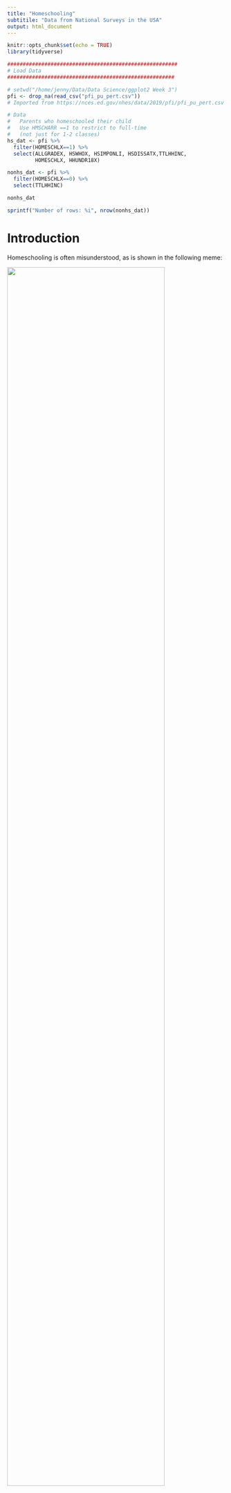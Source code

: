 ```yaml
---
title: "Homeschooling"
subtitile: "Data from National Surveys in the USA"
output: html_document
---
```


```r

knitr::opts_chunk$set(echo = TRUE)
library(tidyverse)

#######################################################
# Load Data
######################################################

# setwd("/home/jenny/Data/Data Science/ggplot2 Week 3")
pfi <- drop_na(read_csv("pfi_pu_pert.csv"))
# Imported from https://nces.ed.gov/nhes/data/2019/pfi/pfi_pu_pert.csv

# Data 
#   Parents who homeschooled their child
#   Use HMSCHARR ==1 to restrict to full-time
#   (not just for 1-2 classes)
hs_dat <- pfi %>%
  filter(HOMESCHLX==1) %>%
  select(ALLGRADEX, HSWHOX, HSIMPONLI, HSDISSATX,TTLHHINC, 
         HOMESCHLX, HHUNDR18X)

nonhs_dat <- pfi %>%
  filter(HOMESCHLX==0) %>%
  select(TTLHHINC)

nonhs_dat

sprintf("Number of rows: %i", nrow(nonhs_dat))

```


# Introduction

Homeschooling is often misunderstood, as is shown in the following meme:

![](homeschoolingMeme.jpg){width=85%}

In this report, we explore homeschooling and how homeschooling and 
non-homeschooling families compare. 

## What is Homeschooling?

If you consider yourself a homeschooler, then
the answer might seem obvious.  However, there are significant 
differences in what is called homeschooling.  In my experience, the following
are called homeschooling:

* Public and private schools putting their lectures and classrooms online
* Parents/relatives/tutors following an entire purchased curriculum
* Parents/relatives/tutors teaching the same "pod" of students for full-time school hours.
* Parents combining part-time online classes, homeschooling co-ops, private tutoring, reading books, watching videos, field trips, etc.

The main differences are in:

* Who decides the curriculum
* Who does the teaching

In this study, [students are considered homeschooled](https://nces.ed.gov/fastfacts/display.asp?id=91) if their parents reported them
as homeschooled, their enrollment in public or private schools did not exceed 24 hours per week, 
and they were not homeschooled due to a temporary illness.


## Data

Data came from the (USA) [National Center for Education Statistics 2019 
Parent and Family Involvement in Education (PFI) Survey](https://nces.ed.gov/nhes/dataproducts.asp#2019dp)  
This survey is given by the 
US Census Bureau en every 4 years; the [next one is in 2023](https://www.census.gov/programs-surveys/nhes.html)
while the [data will be available in late 2024](https://nces.ed.gov/nhes/).

We chose data from the census study, even though the data is four years old, 
to get a lower bound on the rate of homeschooling.  Homeschooling is most likely
under-reported to the government.  Other data sources such as 
[National Home Education Research Institute](https://www.nheri.org/how-many-homeschool-students-are-there-in-the-united-states-during-the-2021-2022-school-year/)
and [Homeschool Legal Defense Association](https://hslda.org/post/census-data-shows-phenomenal-homeschool-growth)
could have more accurate predictions, but they have incentives to report high homeschooling rates. 

The Covid-19 pandemic data (that is not included here) may skew the results
The [US Census Bureau]( https://www.census.gov/library/stories/2021/03/homeschooling-on-the-rise-during-covid-19-pandemic.html) reported that, between the spring of 2020 and the beginning of the new school year later that fall, the number of homeschooling families had doubled, to 11.1 percent of all US households. 
It is unclear how much of this trend has maintained.

## Historical Context

![](abraham-lincoln-reading-with-son.jpg){width=40%}

### Homeschooling is Not Just a Modern Trend

Homeschooling has been practiced since the 17th century, when Europeans began colonizing and settling in North America. 
Due to the lack of schools, parents had to assume the teaching role themselves 
or hire a private tutor.  The founders of Plymouth Colony in 1620 required all
parents to teach their children to read and write. 

### Public Education Became Available

*"Not until the latter part of the 19th century,
however, did public elementary schools become available to all children in nearly all parts of the
country. In 1830, about 55% of children aged 5 to 14 were enrolled in public schools; by 1870, this
figure had risen to about 78%."* [Center for Educational Policy](https://files.eric.ed.gov/fulltext/ED606970.pdf).
The first compulsory universal public education law went into effect in Massachusetts in 1852. 
Mississippi was the last state to pas a law requiring school attendance in 1917.

### Legality of Homeschooling

Less than 10 years later in 1925, the US Supreme Court ruled that [private schools could not be outlawed](https://web.archive.org/web/20060118165335/https://www.oyez.org/oyez/resource/case/449/) .
However, every state in the U.S. has [compulsory attendence]((https://en.wikipedia.org/wiki/Homeschooling_in_the_United_States)) laws that require that students be
educated.  Some states consider homeschooling programs to legally be private schools.  Others have specific
homeschooling requirements.  Since 1993, homeschooling has been legal in all 50 states.

## Rate of Homeschooling

This shows the trend in homeschooling rates over the years.  This trend may be lower than the actual rate due to homeschooling parents being less likely to fill out governmental forms.
For more information on other estimates, see [How Many Homeschool Students are there in the United States during the 2021-2022 School Year?]( https://www.nheri.org/how-many-homeschool-students-are-there-in-the-united-states-during-the-2021-2022-school-year)

```r
##########################################
# Homeschooling Rate Trends
##########################################
hs_rates <- tibble(rate = c(1.7,2.2,3.0,3.4,3.3, 2.8), 
                   years = c(1999, 2003, 2007, 2011, 2015,2019))

# Graph
ggplot(hs_rates, aes(x=years,y=rate)) +
  geom_line() +
  labs(x="Years Surveyed", y="Rate of Homeschooling",
       title="Estimated Rates of Homeschooling in the USA")
  
```


# Reasons for Homeschooling


Parents decide to home school their children for many different reasons.  Here are the top reasons parents gave in 2019. 

```r
##########################################
# Reasons for Homeschooling
##########################################

# For saving graph to file
# png("homeschooling_reasons.png")

# Create new data set of homeschooling parents who gave a 
#   primary reason to homeschool.  Also, replace integers
#   with the strings they represent
hs_imp <- filter(hs_dat, HSIMPONLI > 0)
hs_imp$HSIMPONLI <- recode(hs_imp$HSIMPONLI,
                     '1'="Needed Advanced Course(s)", 
                     '2'="Needed Specialized Course(s)",
                     '3'="Child Needed Extra Help",
                     '4'="Child Learns Best Online",
                     '5'="Prefers Online",
                     '6'="Particular Online Program",
                     '7'="Other Reason",
                     '8'="Child Was Bullied at School",
                     '9'="Child Has Special Needs",
                     '11'="Concerns About Public School")
                    
# Plot
ggplot(hs_imp, aes(x=HSIMPONLI, fill=HSIMPONLI))+
  geom_bar(aes(y=100*after_stat(count)/sum(after_stat(count)))) +
  labs(x="Reasons", y="Percent of Homeschoolers", 
       title="Main Reason to Homeschool",
    subtitle="According to Homeschooling Parents (2019 USA)",) +
  theme(plot.title=element_text(size = 25),
        plot.subtitle=element_text(size=15),
        axis.text.x=element_text(angle = -90),
        legend.position="none"
        ) +
  coord_flip()

# For saving graph to file
# dev.off()

```

# Aspects of Homeschooling Families

How do homeschooling families look the same/different from non-homeschooling families?


## Size of Family

Note that the survey data had a maximum value of 5, although the 
shape of the homeschooling children density seems to indicate that 
there should be more children.

```r
##########################################
# Family Size
##########################################

# New data set represents all 
#   (homeschool and non-homeschool) families.
c_dat <- pfi %>%
  filter(HHUNDR18X >0) %>%
  select(HOMESCHLX, HHUNDR18X)
c_dat$HOMESCHLX <- recode(c_dat$HOMESCHLX,'1'='homeschooled',
                          '-1'='not homeschooled', 
                          '2' = 'not homeschooled')
# Graph
ggplot(c_dat, aes(x=HHUNDR18X,color=HOMESCHLX, fill=HOMESCHLX)) +
  geom_density(adjust=4,alpha=.3) +
  labs(x="Number of Children in Household", y="Density",
       title="Distribution of Number of Children in Household",
       fill="Homeschooled?") + 
  guides(color = guide_legend(title = "Homeschooled?"))
```


Parents have many different reasons for homeschooling, including dissatisfaction with 
public school academics.  However, this does not seem to change the distribution 
of the primary teacher for homeschooled children.

## Primary Teacher

The colors emphasize the same grade level as the x-axis.

```r
################################################
# Primary Teacher
################################################

# Data Changed from integer to descriptive strings
#    LEVEL is new column that represents grade level
hs_dat$HSWHOX <- recode(hs_dat$HSWHOX, '1'="Mother", 
                        '2'="Father",'3'="Grandparent",'
                        4'="Sibling", '5'="Online teacher",
                        '6'="Other", '7'= "In-person teacher")
hs_dat$LEVEL <- hs_dat$ALLGRADEX - 2
hs_dat$HSDISSATX <- recode(hs_dat$HSDISSATX, 
                        '1'="Parents Unhappy with School Academics",
                        '2'="Parents Happy with School Academics")

# Plot
ggplot(hs_dat, aes(x=LEVEL,y=HSWHOX, color=LEVEL))+
  geom_jitter(height=.2) + 
  labs(x="Grade Level", y="Main Teacher", 
       title="Main Homeschool Teacher",
       subtitle="For Children Homeschooled in the USA in 2019") +
  guides(fill="none") +
  theme(plot.title=element_text(size = 25),
        plot.subtitle=element_text(size=15),
        legend.position="none") +
  facet_wrap(~HSDISSATX)

```


## Household Income

Homeschooling families have a wide spread of household income.

```r
######################################
# Household Income
######################################

# Create new data set containing numeric upper bound on salary
hs_dat$INCOMENUM <- as.numeric(
  recode(hs_dat$TTLHHINC, '1'='010', '2'='020','3'='030', 
         '4'='040','5'='050', '6'='060', '7'='075', '8'='100',
         '9'='150', '10'='200', '11'='250','12'='300'))
nonhs_dat$INCOMENUM <- as.numeric(
  recode(nonhs_dat$TTLHHINC, '1'='010', '2'='020','3'='030', 
         '4'='040','5'='050', '6'='060', '7'='075', '8'='100',
         '9'='150', '10'='200', '11'='250','12'='300'))

m = median(hs_dat$INCOMENUM)
# nonhs_med = median(nonhs_dat$INCOMENUM)
# sprintf("Homeschooling and non-homeschooling medians %f %f", m, nonhs_med)

hs_fullinc <- select(hs_dat, INCOMENUM)

# To get an approximate distribution, we want to approximate the distribution uniformly on its interval, then round to the nearest 10k. The incomes up to $60,000 are already distributed this way
hs_disp <- filter(hs_fullinc, INCOMENUM < 70)

#   Loop through the income values that are separated 
#     by more than 10
#     e.g. values at $75,000 are evenly dist over (61,75) and 
#         rounded to the nearest 10
set.seed(1)
for (values in list(c(75,61,75), c(100,76,100), 
                    c(150,101,150), c(200,151,200), 
                    c(250,201,250), c(300,251,300))) {
  num = values[1]
  start_val = values[2]
  end_val = values[3]
  tmp_dat <- filter(hs_fullinc, INCOMENUM == num)
  table(tmp_dat)
  tmp_vec <- round(runif(length(tmp_dat$INCOMENUM),
                         start_val, end_val), -1)
  tmp_dat$INCOMENUM <- tmp_vec
  hs_disp <- rbind(hs_disp,tmp_dat)
}

# Graph Income Distribution
ggplot(hs_disp, aes(x=INCOMENUM)) +
  geom_bar() +
  ggthemes::theme_economist() +
  labs(x="Annual Household Income (thousands of dollars)",
       y="Number of Surveyed Families", 
       title="Household Income of Homeschooling Families") +
  annotate("segment",x=m,xend=m,y=50,yend=40,
           color="blue",arrow=arrow()) +
  annotate("text",x=m+5,y=52, label="median", color="blue") 
  #annotate("segment",x=nonhs_med + 20,xend=nonhs_med + 20,y=50,yend=40,
  #         color="blue",arrow=arrow()) 
  # annotate("text",x=nonhs_med+5,y=52, label="median", color="brown") 

```

## Student Achievement
However, its difficult to counter the bias in such studies.  Sources of bias include:
- All public school students are required to take standardized tests, and most homeschoolers are not required.
Homeschoolers who expect to score low may avoid the tests.
- In New York State, homeschoolers (required to take standardized tests each year) 
are put on probation if they score lower than 33rd percentile.  Once on probation, a homeschooling program has greater oversight.
- Public school students take standardized tests once per year.  Homeschooling students could take the tests every month, 
if they liked.  


# Conclusion

Problems with this study:

* Homeschooling has different definitions to different people.
* We chose government databases to get a lower bound on homeschooling rates.
Due to fear of government interference in their homeschooling program, 
homeschoolers seem less likely to return the surveys.  


